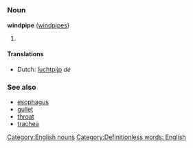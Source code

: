 =={{en}}==
[[Category:English nouns]]
===Noun===
'''windpipe''' ([[windpipes]])

# {{stub}} [[Category:Definitionless words: English]]

====Translations====
*Dutch: [[luchtpijp]] ''de''

===See also===
*[[esophagus]]
*[[gullet]]
*[[throat]]
*[[trachea]]